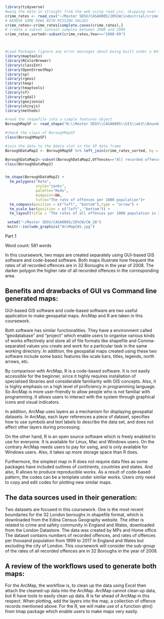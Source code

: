 ```{r}
library(tidyverse)
#wang the data in straight from the web using read_csv, skipping over the 'n/a' entries as you go...
crime_rates <- read_csv("~/Master SDSV/CASA0005/20%CW/industrial/crime rates sorted.csv")
# REMOVE SOME ROWS WITH MISSING VALUES
crime_rates<-crime_rates[complete.cases(crime_rates),]
# create a subset contain samples between 2008 and 2009
crime_rates_sorted<-subset(crime_rates,Year=="2008-09")



#Load Packages (ignore any error messages about being built under a #different R version):
library(maptools)
library(RColorBrewer)
library(classInt)
library(OpenStreetMap)
library(sp)
library(rgeos)
library(tmap)
library(tmaptools)
library(sf)
library(rgdal)
library(geojsonio)
library(shinyjs)
library(methods)

#read the shapefile into a simple features object
BoroughMapSF <- read_shape("N:\\Master SDSV\\CASA0005\\GIS\\wk3\\BoundaryData\\england_lad_2011.shp", as.sf = TRUE)

#check the class of BoroughMapSF
class(BoroughMapSF)

#join the data to the @data slot in the SP data frame
BoroughDataMap2 <- BoroughMapSF %>% left_join(crime_rates_sorted, by = c("label" = "Code"))#check it's joined.

BoroughDataMap2<-subset(BoroughDataMap2,Offences=="All recorded offences")
class(BoroughDataMap2)


tm_shape(BoroughDataMap2) +
  tm_polygons("Rate",
              style="jenks",
              palette="Reds",
              midpoint=NA,
              title="The rate of offences per 1000 population")+
  tm_compass(position = c("left", "bottom"),type = "arrow") + 
  tm_scale_bar(position = c("left", "bottom")) +
  tm_layout(title = "The rates of all offences per 1000 population in 2008/09", legend.position = c("right", "bottom"))

```

```{r}
 setwd("~/Master SDSV/CASA0005/20%CW/CW_20")
 knitr::include_graphics("ArcMapCW1.jpg")
```
Part 1

Word count: 581 words

In this coursework, two maps are created separately using GUI-based GIS software and code-based software. Both maps illustrate how frequent the rates of all recorded offences are in 32 Boroughs in the year of 2008. The darker polygon the higher rate of all recorded offences in the corresponding area. 

## Benefits and drawbacks of GUI vs Command line generated maps:

GUI-based GIS software and code-based software are two useful application to make geospatial maps. ArcMap and R are taken in this coursework. 

Both software has similar functionalities. They have a environment called "geodatabase" and "project" which enable users to organise various kinds of works effectively and store all of file formats like shapefile and Comma-separated values you create and work for a particular task in the same working directory. In addition, the geospatial maps created using these two software include some basic features like scale bars, titles, legends, north arrows, etc.  

By comparison with ArcMap,  R is a code-based software. It is not easily accessible for the beginner, since it highly requires installation of specialised libraries and considerable familiarity with GIS concepts. Also, it is highly emphasis on a high level of proficiency in programming language. So ArcMap is more user-friendly to allow people who is not familiar with programming. It allows users to interact with the system through graphical icons and visual indicators.  

In addition, ArcMap uses layers as a mechanism for displaying geospatial datasets. In ArcMap, each layer references a piece of dataset, specifies how to use symbols and text labels to describe the data set, and does not affect other layers during processing. 

On the other hand, R is an open source software which is freely enabled to use for everyone. It is available for Linux, Mac and Windows users. On the contrary ArcMap needs users to pay for using, and is only available for Windows users. Also, it takes up more storage space than R does. 

Furthermore, the simplest map in R does not require data files as some packages have included outlines of continents, countries and states.  And also, R allows to produce reproducible works. As a result of code-based pattern, the codes can be a template under similar works. Users only need to copy and edit codes for plotting new similar maps.

## The data sources used in their generation:

Two datasets are focused in this coursework. One is the most recent boundaries for the 32 London boroughs in shapefile format, which is downloaded from the Edina Census Geography website. The other is related to crime and safety community in England and Wales, downloaded from the London Datastore. The data was created by MPs and  Home office. The dataset contains numbers of recorded offences, and rates of offences per thousand population from 1999 to 2017 in England and Wales but excluding the city of London. This coursework will consider the sub-group of the rates of all recorded offences are in 32 Boroughs in the year of 2008. 


## A review of the workflows used to generate both maps:

For the ArcMap, the workflow is, to clean up the data using Excel then attach the cleaned-up data into the ArcMap. ArcMap cannot clean up data, but R have tools to easily clean up data. R is far ahead of ArcMap in this respect. When plotting, add the layers into the map, a collection of offence records mentioned above. For the R, we will make use of a function qtm() from tmap package which enable users to make maps very easily.

